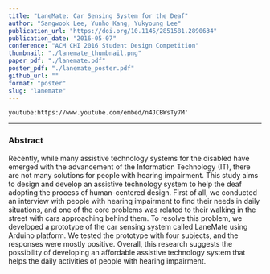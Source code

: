 ```yaml
---
title: "LaneMate: Car Sensing System for the Deaf"
author: "Sangwook Lee, Yunho Kang, Yukyoung Lee"
publication_url: "https://doi.org/10.1145/2851581.2890634"
publication_date: "2016-05-07"
conference: "ACM CHI 2016 Student Design Competition"
thumbnail: "./lanemate_thumbnail.png"
paper_pdf: "./lanemate.pdf"
poster_pdf: "./lanemate_poster.pdf"
github_url: ""
format: "poster"
slug: "lanemate"
---
```


`youtube:https://www.youtube.com/embed/n4JCBWsTy7M'`

---

### Abstract

Recently, while many assistive technology systems for the disabled have emerged with the advancement of the Information Technology (IT), there are not many solutions for people with hearing impairment.
This study aims to design and develop an assistive technology system to help the deaf adopting the process of human-centered design.
First of all, we conducted an interview with people with hearing impairment to find their needs in daily situations, and one of the core problems was related to their walking in the street with cars approaching behind them.
To resolve this problem, we developed a prototype of the car sensing system called LaneMate using Arduino platform.
We tested the prototype with four subjects, and the responses were mostly positive.
Overall, this research suggests the possibility of developing an affordable assistive technology system that helps the daily activities of people with hearing impairment.
